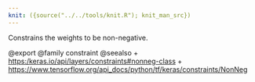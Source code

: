 ```yaml
---
knit: ({source("../../tools/knit.R"); knit_man_src})
---
```

Constrains the weights to be non-negative.

@export
@family constraint
@seealso
+ <https:/keras.io/api/layers/constraints#nonneg-class>
+ <https://www.tensorflow.org/api_docs/python/tf/keras/constraints/NonNeg>
